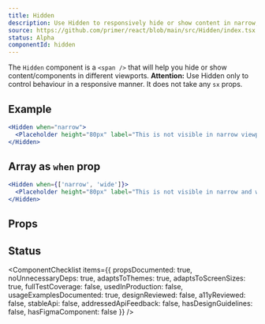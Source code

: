 ```yaml
---
title: Hidden
description: Use Hidden to responsively hide or show content in narrow, regular and wide viewports.
source: https://github.com/primer/react/blob/main/src/Hidden/index.tsx
status: Alpha
componentId: hidden
---
```


The `Hidden` component is a `<span />` that will help you hide or show content/components in different viewports.
**Attention:** Use Hidden only to control behaviour in a responsive manner. It does not take any `sx` props.

## Example

```jsx live
<Hidden when="narrow">
  <Placeholder height="80px" label="This is not visible in narrow viewport" />
</Hidden>
```

## Array as `when` prop

```jsx live
<Hidden when={['narrow', 'wide']}>
  <Placeholder height="80px" label="This is not visible in narrow and wide viewport" />
</Hidden>
```

## Props

<PropsTable>
  <PropsTableRow
    name="when"
    type="string or Array"
    description="Can be one or more values of 'narrow', 'wide', 'regular'"
  />
</PropsTable>

## Status

<ComponentChecklist
  items={{
    propsDocumented: true,
    noUnnecessaryDeps: true,
    adaptsToThemes: true,
    adaptsToScreenSizes: true,
    fullTestCoverage: false,
    usedInProduction: false,
    usageExamplesDocumented: true,
    designReviewed: false,
    a11yReviewed: false,
    stableApi: false,
    addressedApiFeedback: false,
    hasDesignGuidelines: false,
    hasFigmaComponent: false
  }}
/>
